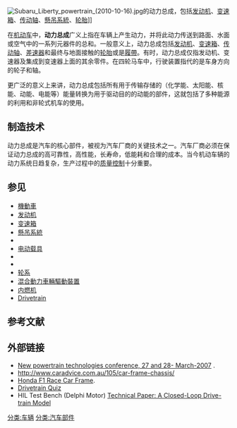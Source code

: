 {{noteTA
|1=zh-cn:动力总成; zh-tw:動力系統;
}}

[[File:Subaru_Liberty_powertrain_(2010-10-16).jpg|thumb]]的动力总成，包括[[发动机|发动机]]、[[变速箱|变速箱]]、[[传动轴|传动轴]]、[[懸吊系統|懸吊系統]]、[[轮胎|轮胎]]]]

在[[机动车|机动车]]中，'''动力总成'''广义上指在车辆上产生动力，并将此动力传送到路面、水面或空气中的一系列元器件的总和。一般意义上，动力总成包括[[发动机|发动机]]、[[变速箱|变速箱]]、[[传动轴|传动轴]]、[[差速器|差速器]]和最终与地面接触的[[轮胎|轮胎]]或是[[履帶|履帶]]。有时，动力总成仅指发动机、变速器及集成到变速器上面的其余零件。在四轮马车中，行驶装置指代的是车身方向的轮子和轴。

更广泛的意义上来讲，动力总成包括所有用于传输存储的（化学能、太阳能、核能、动能、电能等）能量转换为用于驱动目的的动能的部件，这就包括了多种能源的利用和非轮式机车的使用。

== 制造技术 ==
动力总成是汽车的核心部件，被视为汽车厂商的关键技术之一。汽车厂商必须在保证动力总成的高可靠性，高性能，长寿命，低能耗和合理的成本。当今机动车辆的动力系统日趋复杂，生产过程中的[[质量控制|质量控制]]十分重要。

==参见==
* [[機動車輛|機動車]]
* [[发动机|发动机]]
* [[变速箱|变速箱]]
* [[懸吊系統|懸吊系統]]
* {{le|車輛安全|Car safety}}
* [[电动载具|电动载具]]
* {{le|電動車改裝|Electric vehicle conversion}}
* {{le|Giubo|Giubo}}
* [[轮系|轮系]]
* [[混合動力車輛驅動裝置|混合動力車輛驅動裝置]]
* [[内燃机|内燃机]]
* [[Drivetrain|Drivetrain]]

==参考文献==
<references/>
==外部链接==
*[http://www.autonews.com/files/07_ane_ptc/ New powertrain technologies conference, 27 and 28- March-2007] {{Wayback|url=http://www.autonews.com/files/07_ane_ptc/ |date=20130703164134 }}.
*http://www.caradvice.com.au/105/car-frame-chassis/ {{Wayback|url=http://www.caradvice.com.au/105/car-frame-chassis/ |date=20210302023823 }}
*[https://web.archive.org/web/20061216084740/http://www.sportcompactcarweb.com/motorsports/0507_scc_british_american_racing_formula_one_honda_shop/photo_10.html Honda F1 Race Car Frame].
*[https://web.archive.org/web/20100616015747/http://carcare.org/car-care-articles/drivetrain Drivetrain Quiz]
*HIL Test Bench (Delphi Motor) [https://web.archive.org/web/20101123023209/http://delphi.com/pdf/techpapers/2009-01-1139.pdf Technical Paper: A Closed-Loop Drive-train Model]
[[分类:车辆|分类:车辆]]
[[分类:汽车部件|分类:汽车部件]]